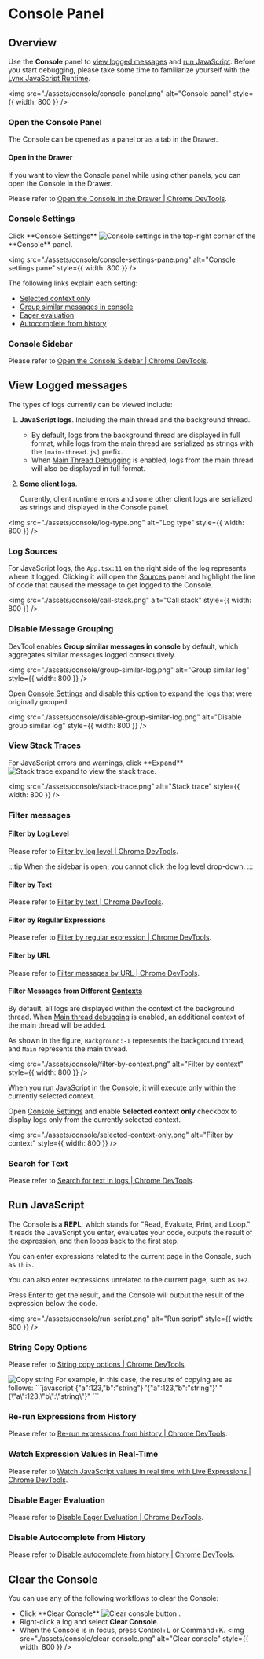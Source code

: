 
<style jsx>{`
  .inline-content {
    display: flex;
    align-items: center;
    flex-wrap: wrap;
  }
  .inline-content img {
    margin: 0 5px;
    height: 2rem;
  }
  .margin {
    margin-top: 1rem;
    margin-bottom: 1rem;
  }
  .margin2 {
    margin-top: 0.5rem;
  }
`}</style>

# Console Panel

## Overview

Use the **Console** panel to [view logged messages](#view-logged-messages) and [run JavaScript](#run-javascript). Before you start debugging, please take some time to familiarize yourself with the [Lynx JavaScript Runtime](guide/scripting-runtime/index#javascript-runtime).

<img
  src="./assets/console/console-panel.png"
  alt="Console panel"
  style={{ width: 800 }}
/>

### Open the Console Panel

The Console can be opened as a panel or as a tab in the Drawer.

#### Open in the Drawer

If you want to view the Console panel while using other panels, you can open the Console in the Drawer.

Please refer to [Open the Console in the Drawer | Chrome DevTools](https://developer.chrome.com/docs/devtools/console/reference#drawer).

### Console Settings

<div class="inline-content margin">
  <span>Click **Console Settings** </span>
  <img src={console_settings} alt="Console settings" />
  <span> in the top-right corner of the **Console** panel.</span>
</div>

<img
  src="./assets/console/console-settings-pane.png"
  alt="Console settings pane"
  style={{ width: 800 }}
/>

The following links explain each setting:

- [Selected context only](#filter-messages-from-different-contexts)
- [Group similar messages in console](#disable-message-grouping)
- [Eager evaluation](#disable-eager-evaluation)
- [Autocomplete from history](#disable-autocomplete-from-history)

### Console Sidebar

Please refer to [Open the Console Sidebar | Chrome DevTools](https://developer.chrome.com/docs/devtools/console/reference#sidebar).

## View Logged messages

The types of logs currently can be viewed include:

1. **JavaScript logs**. Including the main thread and the background thread.

   - By default, logs from the background thread are displayed in full format, while logs from the main thread are serialized as strings with the `[main-thread.js]` prefix.
   - When [Main Thread Debugging](./sources-panel.mdx#debug-the-main-thread) is enabled, logs from the main thread will also be displayed in full format.

2. **Some client logs**.

   Currently, client runtime errors and some other client logs are serialized as strings and displayed in the Console panel.

<img
  src="./assets/console/log-type.png"
  alt="Log type"
  style={{ width: 800 }}
/>

### Log Sources

For JavaScript logs, the `App.tsx:11` on the right side of the log represents where it logged. Clicking it will open the [Sources](./sources-panel.mdx) panel and highlight the line of code that caused the message to get logged to the Console.

<img
  src="./assets/console/call-stack.png"
  alt="Call stack"
  style={{ width: 800 }}
/>

### Disable Message Grouping

DevTool enables **Group similar messages in console** by default, which aggregates similar messages logged consecutively.

<img
  src="./assets/console/group-similar-log.png"
  alt="Group similar log"
  style={{ width: 800 }}
/>

Open [Console Settings](#console-settings) and disable this option to expand the logs that were originally grouped.

<img
  src="./assets/console/disable-group-similar-log.png"
  alt="Disable group similar log"
  style={{ width: 800 }}
/>

### View Stack Traces

<div class="inline-content margin">
  <span>For JavaScript errors and warnings, click **Expand** </span>
  <img src={stack_trace_expand} alt="Stack trace expand" />
  <span> to view the stack trace.</span>
</div>

<img
  src="./assets/console/stack-trace.png"
  alt="Stack trace"
  style={{ width: 800 }}
/>

### Filter messages

#### Filter by Log Level

Please refer to [Filter by log level | Chrome DevTools](https://developer.chrome.com/docs/devtools/console/reference#level).

:::tip
When the sidebar is open, you cannot click the log level drop-down.
:::

#### Filter by Text

Please refer to [Filter by text | Chrome DevTools](https://developer.chrome.com/docs/devtools/console/log#text).

#### Filter by Regular Expressions

Please refer to [Filter by regular expression | Chrome DevTools](https://developer.chrome.com/docs/devtools/console/log#regex).

#### Filter by URL

Please refer to [Filter messages by URL | Chrome DevTools](https://developer.chrome.com/docs/devtools/console/reference#url).

#### Filter Messages from Different [Contexts](guide/spec#scripting-runtime-enviroment①)

By default, all logs are displayed within the context of the background thread. When [Main thread debugging](./sources-panel.mdx#debug-the-main-thread) is enabled, an additional context of the main thread will be added.

As shown in the figure, `Background:-1` represents the background thread, and `Main` represents the main thread.

<img
  src="./assets/console/filter-by-context.png"
  alt="Filter by context"
  style={{ width: 800 }}
/>

When you [run JavaScript in the Console](#run-javascript), it will execute only within the currently selected context.

Open [Console Settings](#console-settings) and enable **Selected context only** checkbox to display logs only from the currently selected context.

<img
  src="./assets/console/selected-context-only.png"
  alt="Filter by context"
  style={{ width: 800 }}
/>

### Search for Text

Please refer to [Search for text in logs | Chrome DevTools](https://developer.chrome.com/docs/devtools/console/reference#search).

## Run JavaScript

The Console is a **REPL**, which stands for "Read, Evaluate, Print, and Loop." It reads the JavaScript you enter, evaluates your code, outputs the result of the expression, and then loops back to the first step.

You can enter expressions related to the current page in the Console, such as `this`.

You can also enter expressions unrelated to the current page, such as `1+2`.

Press Enter to get the result, and the Console will output the result of the expression below the code.

<img
  src="./assets/console/run-script.png"
  alt="Run script"
  style={{ width: 800 }}
/>

### String Copy Options

Please refer to [String copy options | Chrome DevTools](https://developer.chrome.com/docs/devtools/console/reference#string-copy-options).

<img src="./assets/console/copy-string.png" alt="Copy string" style={{width:800}} />
For example, in this case, the results of copying are as follows:
```javascript
{"a":123,"b":"string"}
'{"a":123,"b":"string"}'
"{\"a\":123,\"b\":\"string\"}"
```

### Re-run Expressions from History

Please refer to [Re-run expressions from history | Chrome DevTools](https://developer.chrome.com/docs/devtools/console/reference#history).

### Watch Expression Values in Real-Time

Please refer to [Watch JavaScript values in real time with Live Expressions | Chrome DevTools](https://developer.chrome.com/docs/devtools/console/live-expressions).

### Disable Eager Evaluation

Please refer to [Disable Eager Evaluation | Chrome DevTools](https://developer.chrome.com/docs/devtools/console/reference#eagereval).

### Disable Autocomplete from History

Please refer to [Disable autocomplete from history | Chrome DevTools](https://developer.chrome.com/docs/devtools/console/reference#autocomplete).

## Clear the Console

You can use any of the following workflows to clear the Console:

- <div class="inline-content margin2">
    <span>Click **Clear Console**</span>
    <img src={clear_console_button} alt="Clear console button" />
    <span>.</span>
  </div>
- Right-click a log and select **Clear Console**.
- When the Console is in focus, press Control+L or Command+K.
  <img
    src="./assets/console/clear-console.png"
    alt="Clear console"
    style={{ width: 800 }}
  />

